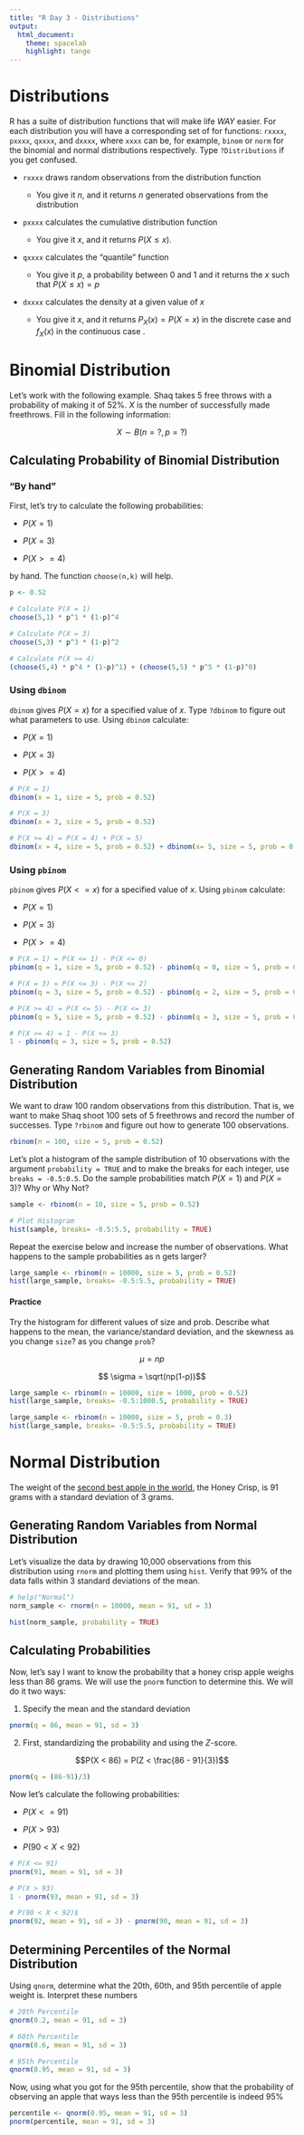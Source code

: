 ```yaml
---
title: "R Day 3 - Distributions"
output:
  html_document:
    theme: spacelab
    highlight: tango
---
```


# Distributions

R has a suite of distribution functions that will make life *WAY* easier. For each distribution you will have a corresponding set of for functions: `rxxxx`, `pxxxx`, `qxxxx`, and `dxxxx`, where `xxxx` can be, for example, `binom` or `norm` for the binomial and normal distributions respectively. Type `?Distributions` if you get confused.

- `rxxxx` draws random observations from the distribution function

   - You give it $n$, and it returns $n$ generated observations from the distribution

- `pxxxx` calculates the cumulative distribution function

   - You give it $x$, and it returns $P(X \leq x)$.

- `qxxxx` calculates the "quantile" function

   - You give it $p$, a probability between $0$ and $1$ and it returns the $x$ such that $P(X \leq x) = p$

- `dxxxx` calculates the density at a given value of $x$ 

   - You give it $x$, and it returns $P_X(x) = P(X = x)$ in the discrete case and $f_X(x)$ in the continuous case .




# Binomial Distribution

Let's work with the following example. Shaq takes 5 free throws with a probability of making it of 52%. $X$ is the number of successfully made freethrows. Fill in the following information:

$$X \sim B(n = ?, p = ?)$$


## Calculating Probability of Binomial Distribution


### "By hand"

First, let's try to calculate the following probabilities: 

- $P(X = 1)$ 

- $P(X = 3)$

- $P(X >= 4)$ 

by hand. The function `choose(n,k)` will help.

```r
p <- 0.52

# Calculate P(X = 1)
choose(5,1) * p^1 * (1-p)^4

# Calculate P(X = 3)
choose(5,3) * p^3 * (1-p)^2

# Calculate P(X >= 4)
(choose(5,4) * p^4 * (1-p)^1) + (choose(5,5) * p^5 * (1-p)^0)

```

### Using `dbinom`

`dbinom` gives $P(X = x)$ for a specified value of $x$. Type `?dbinom` to figure out what parameters to use. Using `dbinom` calculate:

- $P(X = 1)$ 

- $P(X = 3)$

- $P(X >= 4)$ 

```r

# P(X = 1)
dbinom(x = 1, size = 5, prob = 0.52)

# P(X = 3)
dbinom(x = 3, size = 5, prob = 0.52)

# P(X >= 4) = P(X = 4) + P(X = 5)
dbinom(x = 4, size = 5, prob = 0.52) + dbinom(x= 5, size = 5, prob = 0.52)

```

### Using `pbinom`

`pbinom` gives $P(X <= x)$ for a specified value of $x$. Using `pbinom` calculate:

- $P(X = 1)$ 

- $P(X = 3)$

- $P(X >= 4)$ 

```r

# P(X = 1) = P(X <= 1) - P(X <= 0)
pbinom(q = 1, size = 5, prob = 0.52) - pbinom(q = 0, size = 5, prob = 0.52)

# P(X = 3) = P(X <= 3) - P(X <= 2)
pbinom(q = 3, size = 5, prob = 0.52) - pbinom(q = 2, size = 5, prob = 0.52)

# P(X >= 4) = P(X <= 5) - P(X <= 3)
pbinom(q = 5, size = 5, prob = 0.52) - pbinom(q = 3, size = 5, prob = 0.52)

# P(X >= 4) = 1 - P(X <= 3)
1 - pbinom(q = 3, size = 5, prob = 0.52)
```



## Generating Random Variables from Binomial Distribution

We want to draw 100 random observations from this distribution. That is, we want to make Shaq shoot 100 sets of 5 freethrows and record the number of successes. Type `?rbinom` and figure out how to generate 100 observations.

```r
rbinom(n = 100, size = 5, prob = 0.52)
```


Let's plot a histogram of the sample distribution of 10 observations with the argument `probability = TRUE` and to make the breaks for each integer, use `breaks = -0.5:0.5`. Do the sample probabilities match $P(X = 1)$ and $P(X = 3)$? Why or Why Not?

```r
sample <- rbinom(n = 10, size = 5, prob = 0.52)

# Plot Histogram
hist(sample, breaks= -0.5:5.5, probability = TRUE)
```

Repeat the exercise below and increase the number of observations. What happens to the sample probabilities as n gets larger?

```r
large_sample <- rbinom(n = 10000, size = 5, prob = 0.52)
hist(large_sample, breaks= -0.5:5.5, probability = TRUE)
```

#### Practice

Try the histogram for different values of size and prob. Describe what happens to the mean, the variance/standard deviation, and the skewness as you change `size`? as you change `prob`?

$$ \mu = np $$

$$ \sigma = \sqrt(np(1-p))$$

```r
large_sample <- rbinom(n = 10000, size = 1000, prob = 0.52)
hist(large_sample, breaks= -0.5:1000.5, probability = TRUE)
```


```r
large_sample <- rbinom(n = 10000, size = 5, prob = 0.3)
hist(large_sample, breaks= -0.5:5.5, probability = TRUE)
```






# Normal Distribution

The weight of the [second best apple in the world](https://theappleist.tumblr.com/toplist), the Honey Crisp, is 91 grams with a standard deviation of 3 grams.

## Generating Random Variables from Normal Distribution

Let's visualize the data by drawing 10,000 observations from this distribution using `rnorm` and plotting them using `hist`. Verify that 99% of the data falls within 3 standard deviations of the mean.

```r
# help("Normal")
norm_sample <- rnorm(n = 10000, mean = 91, sd = 3) 

hist(norm_sample, probability = TRUE)
```

## Calculating Probabilities

Now, let's say I want to know the probability that a honey crisp apple weighs less than 86 grams. We will use the `pnorm` function to determine this. We will do it two ways:

1. Specify the mean and the standard deviation

```r
pnorm(q = 86, mean = 91, sd = 3)
```

2. First, standardizing the probability and using the $Z$-score.

$$P(X < 86) = P(Z < \frac{86 - 91}{3})$$

```r
pnorm(q = (86-91)/3)
```

Now let's calculate the following probabilities:

- $P(X <= 91)$

- $P(X > 93)$

- $P(90 < X < 92)$ 

```r
# P(X <= 91)
pnorm(91, mean = 91, sd = 3)

# P(X > 93)
1 - pnorm(93, mean = 91, sd = 3)

# P(90 < X < 92)$
pnorm(92, mean = 91, sd = 3) - pnorm(90, mean = 91, sd = 3)
```


## Determining Percentiles of the Normal Distribution

Using `qnorm`, determine what the 20th, 60th, and 95th percentile of apple weight is. Interpret these numbers

```r
# 20th Percentile
qnorm(0.2, mean = 91, sd = 3)

# 60th Percentile
qnorm(0.6, mean = 91, sd = 3)

# 95th Percentile
qnorm(0.95, mean = 91, sd = 3)
```

Now, using what you got for the 95th percentile, show that the probability of observing an apple that ways less than the 95th percentile is indeed 95%

```r
percentile <- qnorm(0.95, mean = 91, sd = 3)
pnorm(percentile, mean = 91, sd = 3)
```



